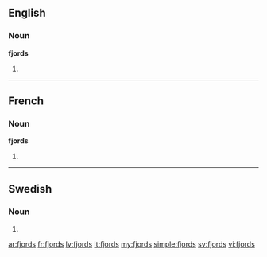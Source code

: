 ==English==

===Noun===
'''fjords'''

# {{plural of|[[fjord]]}}

----

==French==

===Noun===
'''fjords''' {{m}}

# {{plural of|[[fjord]]|lang=fr}}

----

==Swedish==

===Noun===
{{infl|sv|noun form}}

# {{sv-noun-form-indef-gen|fjord}}

[[ar:fjords]]
[[fr:fjords]]
[[lv:fjords]]
[[lt:fjords]]
[[my:fjords]]
[[simple:fjords]]
[[sv:fjords]]
[[vi:fjords]]
